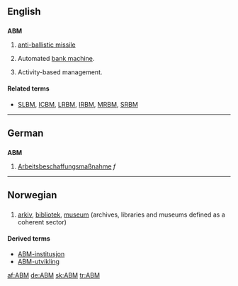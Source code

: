 ==English==

==={{initialism}}===
'''ABM'''

# {{military}} [[anti-ballistic missile]]
# {{banking}} Automated [[bank machine]].
# {{business}}  Activity-based management.

====Related terms====
* {{sense|military}} [[SLBM]], [[ICBM]], [[LRBM]], [[IRBM]], [[MRBM]], [[SRBM]]

----

==German==

==={{abbreviation|de}}===
'''ABM'''

# [[Arbeitsbeschaffungsmaßnahme]] ''f''

----

==Norwegian==

==={{initialism|no}}===
{{infl|no|initialism}}

# [[arkiv]], [[bibliotek]], [[museum#Norwegian|museum]] (archives, libraries and museums defined as a coherent sector)

====Derived terms====
*[[ABM-institusjon]]
*[[ABM-utvikling]]

[[af:ABM]]
[[de:ABM]]
[[sk:ABM]]
[[tr:ABM]]